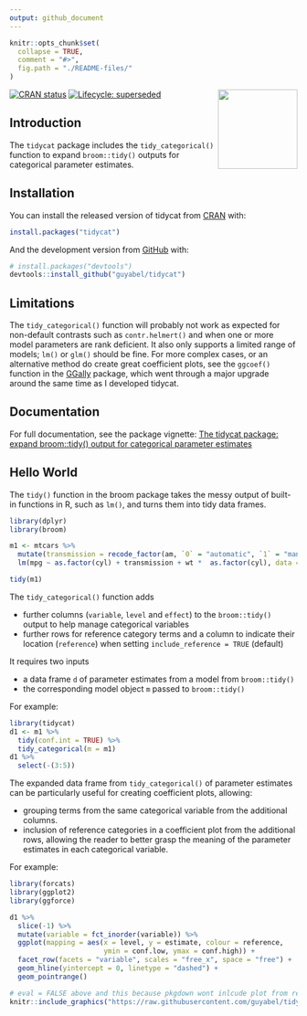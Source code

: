 ```yaml
---
output: github_document
---
```


<!-- README.md is generated from README.Rmd. Please edit that file -->

```r
knitr::opts_chunk$set(
  collapse = TRUE,
  comment = "#>",
  fig.path = "./README-files/"
)
```

<img src='./man/figures/logo.png' align="right" height="139" />

<!-- badges: start -->
[![CRAN status](https://www.r-pkg.org/badges/version/tidycat)](https://CRAN.R-project.org/package=tidycat)
[![Lifecycle: superseded](https://img.shields.io/badge/lifecycle-superseded-blue.svg)](https://lifecycle.r-lib.org/articles/stages.html#superseded)
<!-- badges: end -->

## Introduction

The `tidycat` package includes the `tidy_categorical()` function to expand `broom::tidy()` outputs for categorical parameter estimates.

## Installation

You can install the released version of tidycat from [CRAN](https://CRAN.R-project.org) with:

``` r
install.packages("tidycat")
```

And the development version from [GitHub](https://github.com/) with:

``` r
# install.packages("devtools")
devtools::install_github("guyabel/tidycat")
```

## Limitations

The `tidy_categorical()` function will probably not work as expected for non-default contrasts such as `contr.helmert()` and when one or more model parameters are rank deficient. It also only supports a limited range of models; `lm()` or `glm()` should be fine. For more complex cases, or an alternative method do create great coefficient plots, see the `ggcoef()` function in the [GGally](https://ggobi.github.io/ggally/reference/ggcoef_model.html) package, which went through a major upgrade around the same time as I developed tidycat.

## Documentation

For full documentation, see the package vignette: [The tidycat package: expand broom::tidy() output for categorical parameter estimates](https://guyabel.github.io/tidycat/articles/intro.html)
 
## Hello World

The `tidy()` function in the broom package takes the messy output of built-in functions in R, such as `lm()`, and turns them into tidy data frames.

```r
library(dplyr)
library(broom)

m1 <- mtcars %>%
  mutate(transmission = recode_factor(am, `0` = "automatic", `1` = "manual")) %>%
  lm(mpg ~ as.factor(cyl) + transmission + wt *  as.factor(cyl), data = .)

tidy(m1)
```

The `tidy_categorical()` function adds 

  - further columns (`variable`, `level` and `effect`) to the `broom::tidy()` output to help manage categorical variables
  - further rows for reference category terms and a column to indicate their location (`reference`) when setting `include_reference = TRUE` (default)

It requires two inputs

  - a data frame `d` of parameter estimates from a model from `broom::tidy()`
  - the corresponding model object `m` passed to `broom::tidy()`

For example:    
```r
library(tidycat)
d1 <- m1 %>%
  tidy(conf.int = TRUE) %>%
  tidy_categorical(m = m1)
d1 %>%
  select(-(3:5))
```

The expanded data frame from `tidy_categorical()` of parameter estimates can be particularly useful for creating coefficient plots, allowing:

  - grouping terms from the same categorical variable from the additional columns.
  - inclusion of reference categories in a coefficient plot from the additional rows, allowing the reader to better grasp the meaning of the parameter estimates in each categorical variable.

For example:

```r
library(forcats)
library(ggplot2)
library(ggforce)

d1 %>%
  slice(-1) %>%
  mutate(variable = fct_inorder(variable)) %>%
  ggplot(mapping = aes(x = level, y = estimate, colour = reference,
                       ymin = conf.low, ymax = conf.high)) +
  facet_row(facets = "variable", scales = "free_x", space = "free") +
  geom_hline(yintercept = 0, linetype = "dashed") +
  geom_pointrange()
```


```r
# eval = FALSE above and this because pkgdown wont inlcude plot from readme... not sure why
knitr::include_graphics("https://raw.githubusercontent.com/guyabel/tidycat/master/README-files/unnamed-chunk-4-1.png")
```




